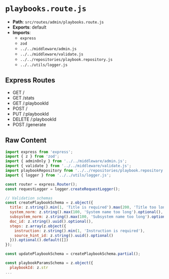 # `playbooks.route.js`

- **Path**: `src/routes/admin/playbooks.route.js`
- **Exports**: default
- **Imports**:
  - `express`
  - `zod`
  - `../../middleware/admin.js`
  - `../../middleware/validate.js`
  - `../../repositories/playbook.repository.js`
  - `../../utils/logger.js`

## Express Routes
- GET /
- GET /stats
- GET /:playbookId
- POST /
- PUT /:playbookId
- DELETE /:playbookId
- POST /generate

## Raw Content

```js
import express from 'express';
import { z } from 'zod';
import { adminOnly } from '../../middleware/admin.js';
import { validate } from '../../middleware/validate.js';
import playbookRepository from '../../repositories/playbook.repository.js';
import { logger } from '../../utils/logger.js';

const router = express.Router();
const requestLogger = logger.createRequestLogger();

// Validation schemas
const createPlaybookSchema = z.object({
  title: z.string().min(1, 'Title is required').max(200, 'Title too long'),
  system_norm: z.string().max(100, 'System name too long').optional(),
  subsystem_norm: z.string().max(100, 'Subsystem name too long').optional(),
  doc_id: z.string().uuid().optional(),
  steps: z.array(z.object({
    instruction: z.string().min(1, 'Instruction is required'),
    source_hint_id: z.string().uuid().optional()
  })).optional().default([])
});

const updatePlaybookSchema = createPlaybookSchema.partial();

const playbookParamsSchema = z.object({
  playbookId: z.str
...
```

